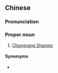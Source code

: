 {{also|中央山脉}}
==Chinese==
{{zh-forms|s=中央山脉|type=22}}

===Pronunciation===
{{zh-pron
|m=Zhōngyāng Shān脈
|c=zung1 joeng1 saan1 mak6
|h=pfs=Chûng-yông Sân-mak/Chûng-yông Sân-ma̍k/Tûng-ông Sân-mak/Tûng-ông Sân-ma̍k
|mn=xm,tw:Tiong-iong-soaⁿ-me̍h/qz:Tiong-iong-soaⁿ-be̍h/zz:Tiong-iang-soaⁿ-me̍eh/twv:Tiong-iang-soaⁿ-me̍h
|cat=pn
}}

===Proper noun===
{{zh-proper noun}}

# [[Chungyang Shanmo]]

====Synomyms====
* {{qualifier|Min Nan}} {{zh-l|中央山龍}}